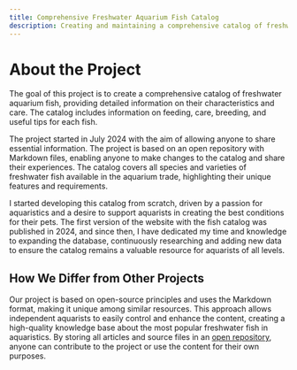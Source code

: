 ```yaml
---
title: Comprehensive Freshwater Aquarium Fish Catalog
description: Creating and maintaining a comprehensive catalog of freshwater aquarium fish with information on characteristics, feeding, care, breeding, and useful tips.
---
```


# About the Project

The goal of this project is to create a comprehensive catalog of freshwater aquarium fish, providing detailed
information on their characteristics and care. The catalog includes information on feeding, care, breeding, and useful tips for each fish.

The project started in July 2024 with the aim of allowing anyone to share essential information. The project is based
on an open repository with Markdown files, enabling anyone to make changes to the catalog and share their experiences.
The catalog covers all species and varieties of freshwater fish available in the aquarium trade, highlighting their
unique features and requirements.

I started developing this catalog from scratch, driven by a passion for aquaristics and a desire to support aquarists
in creating the best conditions for their pets. The first version of the website with the fish catalog was published
in 2024, and since then, I have dedicated my time and knowledge to expanding the database, continuously researching
and adding new data to ensure the catalog remains a valuable resource for aquarists of all levels.

## How We Differ from Other Projects

Our project is based on open-source principles and uses the Markdown format, making it unique among similar resources.
This approach allows independent aquarists to easily control and enhance the content, creating a high-quality knowledge
base about the most popular freshwater fish in aquaristics. By storing all articles and source files in
an [open repository](https://github.com/Nepsha1986/handbook-freshwater-fish), anyone can contribute to the project
or use the content for their own purposes.
